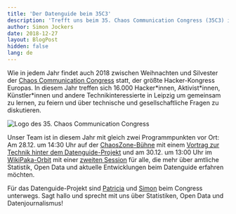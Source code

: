 ```yaml
---
title: 'Der Datenguide beim 35C3'
description: 'Trefft uns beim 35. Chaos Communication Congress (35C3) in Leipzig'
author: Simon Jockers
date: 2018-12-27
layout: BlogPost
hidden: false
lang: de
---
```


Wie in jedem Jahr findet auch 2018 zwischen Weihnachten und Silvester der [Chaos Communication Congress](https://events.ccc.de/congress/2018/) statt, der größte Hacker-Kongress Europas. In diesem Jahr treffen sich 16.000 Hacker\*innen, Aktivist\*innen, Künstler\*innen und andere Technikinteressierte in Leipzig um gemeinsam zu lernen, zu feiern und über technische und gesellschaftliche Fragen zu diskutieren.

![Logo des 35. Chaos Communication Congress](./35c3.jpg)

Unser Team ist in diesem Jahr mit gleich zwei Programmpunkten vor Ort: Am 28.12. um 14:30 Uhr auf der [ChaosZone-Bühne](https://35c3.c3nav.de/l/chaoszone-stage/) mit einem [Vortrag zur Technik hinter dem Datenguide-Projekt](https://cfp.chaoszone.cz/35c3/talk/QX9NBX/) und am 30.12. um 13:00 Uhr im [WikiPaka-Orbit](https://35c3.c3nav.de/l/wikipaka-dining/details/) mit einer [zweiten Session](https://cfp.verschwoerhaus.de/35c3/talk/RGU9XL/) für alle, die mehr über amtliche Statistik, Open Data und aktuelle Entwicklungen beim Datenguide erfahren möchten.

Für das Datenguide-Projekt sind [Patricia](https://twitter.com/pen1710) und [Simon](https://twitter.com/sjockers) beim Congress unterwegs. Sagt hallo und sprecht mit uns über Statistiken, Open Data und Datenjournalismus!
